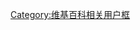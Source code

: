{{Userbox
  |border-c = #ffffff 
  |border-s = 1
  |id-c     = #000000
  |id-s     = 12
  |id-fc    = #ffffff
  |info-c   = #9300CD
  |info-s   = 10
  |info-fc  = #ffffff
  |id       = GGO
  |info     = 該用戶為《'''[[刀劍神域外傳 Gun Gale Online|{{color|#FFF|Gun Gale Online}}]]'''》玩家，熱愛同其他玩家[[玩家對戰|{{color|#FFF|PK}}]]。
  |nocat    = {{{nocat|}}}
  |usercategory=喜歡刀劍神域外傳 Gun Gale Online的維基人
}}
<noinclude>[[Category:维基百科相关用户框]]</noinclude>